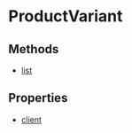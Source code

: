 
# ProductVariant

## Methods

- [list](../../ProductVariant/methods/js_sdk.admin.ProductVariant.list/page.mdx)

## Properties

- [client](../../ProductVariant/properties/js_sdk.admin.ProductVariant.client/page.mdx)
